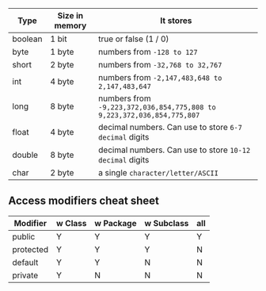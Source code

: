 | Type    | Size in memory | It stores                                                              |
| ------- | -------------- | ---------------------------------------------------------------------- |
| boolean | 1 bit          | true or false (1 / 0)                                                  |
| byte    | 1 byte         | numbers from `-128 to 127`                                             |
| short   | 2 byte         | numbers from `-32,768 to 32,767`                                       |
| int     | 4 byte         | numbers from `-2,147,483,648 to 2,147,483,647`                         |
| long    | 8 byte         | numbers from `-9,223,372,036,854,775,808 to 9,223,372,036,854,775,807` |
| float   | 4 byte         | decimal numbers. Can use to store `6-7 decimal` digits                 |
| double  | 8 byte         | decimal numbers. Can use to store `10-12 decimal` digits               |
| char    | 2 byte         | a single `character/letter/ASCII`                                      |



## Access modifiers cheat sheet
| Modifier  | w Class | w Package | w Subclass | all |
| --------- | ------- | --------- | ---------- | --- |
| public    | Y       | Y         | Y          | Y   |
| protected | Y       | Y         | Y          | N   |
| default   | Y       | Y         | N          | N   |
| private   | Y       | N         | N          | N   |
